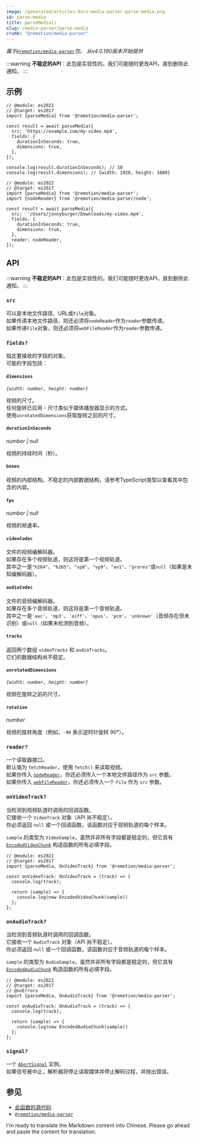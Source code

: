 ```yaml
---
image: /generated/articles-docs-media-parser-parse-media.png
id: parse-media
title: parseMedia()
slug: /media-parser/parse-media
crumb: "@remotion/media-parser"
---
```


_属于[`@remotion/media-parser`](/docs/media-parser)包。_
_从v4.0.190版本开始提供_

:::warning
**不稳定的API**：此包是实验性的。我们可能随时更改API，直到删除此通知。
:::

## 示例

```tsx twoslash title="解析托管视频"
// @module: es2022
// @target: es2017
import {parseMedia} from '@remotion/media-parser';

const result = await parseMedia({
  src: 'https://example.com/my-video.mp4',
  fields: {
    durationInSeconds: true,
    dimensions: true,
  },
});

console.log(result.durationInSeconds); // 10
console.log(result.dimensions); // {width: 1920, height: 1080}
```

```tsx twoslash title="解析本地文件"
// @module: es2022
// @target: es2017
import {parseMedia} from '@remotion/media-parser';
import {nodeReader} from '@remotion/media-parser/node';

const result = await parseMedia({
  src:  '/Users/jonnyburger/Downloads/my-video.mp4',
  fields: {
    durationInSeconds: true,
    dimensions: true,
  },
  reader: nodeReader,
});
```

## API

:::warning
**不稳定的API**：此包是实验性的。我们可能随时更改API，直到删除此通知。
:::

### `src`

可以是本地文件路径、URL或`File`对象。  
如果传递本地文件路径，则还必须将`nodeReader`作为`reader`参数传递。  
如果传递`File`对象，则还必须将`webFileReader`作为`reader`参数传递。

### `fields?`

指定要接收的字段的对象。  
可能的字段包括：

#### `dimensions`

_`{width: number, height: number}`_

视频的尺寸。  
任何旋转已应用 - 尺寸类似于媒体播放器显示的方式。  
使用`unrotatedDimensions`获取旋转之前的尺寸。

#### `durationInSeconds`

_number | null_

视频的持续时间（秒）。

#### `boxes`

视频的内部结构。不稳定的内部数据结构，请参考TypeScript类型以查看其中包含的内容。

#### `fps`

_number | null_

视频的帧速率。

#### `videoCodec`

文件的视频编解码器。  
如果存在多个视频轨道，则这将是第一个视频轨道。  
其中之一是`"h264"`、`"h265"`、`"vp8"`、`"vp9"`、`"av1"`、`"prores"`或`null`（如果是未知编解码器）。

#### `audioCodec`

文件的音频编解码器。  
如果存在多个音频轨道，则这将是第一个音频轨道。  
其中之一是`'aac'`、`'mp3'`、`'aiff'`、`'opus'`、`'pcm'`、`'unknown'`（音频存在但未识别）或`null`（如果未检测到音频）。

#### `tracks`

返回两个数组 `videoTracks` 和 `audioTracks`。  
它们的数据结构尚不稳定。

#### `unrotatedDimensions`

_`{width: number, height: number}`_

视频在旋转之前的尺寸。

#### `rotation`

_number_

视频的旋转角度（例如，`-90` 表示逆时针旋转 90°）。

### `reader?`

一个读取器接口。  
默认值为 `fetchReader`，使用 `fetch()` 来读取视频。  
如果你传入 [`nodeReader`](/docs/media-parser/node-reader)，你还必须传入一个本地文件路径作为 `src` 参数。  
如果你传入 [`webFileReader`](/docs/media-parser/web-file-reader)，你还必须传入一个 `File` 作为 `src` 参数。

### `onVideoTrack?`

当检测到视频轨道时调用的回调函数。  
它接收一个 `VideoTrack` 对象（API 尚不稳定）。  
你必须返回 `null` 或一个回调函数，该函数对应于视频轨道的每个样本。

`sample` 的类型为 `VideoSample`，虽然并非所有字段都是稳定的，但它具有 [`EncodedVideoChunk`](https://developer.mozilla.org/en-US/docs/Web/API/EncodedVideoChunk) 构造函数的所有必填字段。

```tsx twoslash title="读取视频帧"
// @module: es2022
// @target: es2017
import {parseMedia, OnVideoTrack} from '@remotion/media-parser';

const onVideoTrack: OnVideoTrack = (track) => {
  console.log(track);

  return (sample) => {
    console.log(new EncodedVideoChunk(sample))
  };
};
```

### `onAudioTrack?`

当检测到音频轨道时调用的回调函数。  
它接收一个 `AudioTrack` 对象（API 尚不稳定）。  
你必须返回 `null` 或一个回调函数，该函数对应于音频轨道的每个样本。

`sample` 的类型为 `AudioSample`，虽然并非所有字段都是稳定的，但它具有 [`EncodedAudioChunk`](https://developer.mozilla.org/en-US/docs/Web/API/EncodedAudioChunk) 构造函数的所有必填字段。

```tsx twoslash title="读取音频帧"
// @module: es2022
// @target: es2017
// @noErrors
import {parseMedia, OnAudioTrack} from '@remotion/media-parser';

const onAudioTrack: OnAudioTrack = (track) => {
  console.log(track);

  return (sample) => {
    console.log(new EncodedAudioChunk(sample))
  };
};
```

### `signal?`

一个 [`AbortSignal`](https://developer.mozilla.org/en-US/docs/Web/API/AbortSignal) 实例。  
如果信号被中止，解析器将停止读取媒体并停止解码过程，并抛出错误。

## 参见

- [此函数的源代码](https://github.com/remotion-dev/remotion/blob/main/packages/media-parser/src/parse-media.ts)
- [`@remotion/media-parser`](/docs/media-parser)

I'm ready to translate the Markdown content into Chinese. Please go ahead and paste the content for translation.
